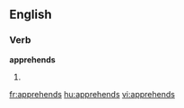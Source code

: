 
==English==

===Verb===
'''apprehends'''

# {{third-person singular of|[[apprehend]]}}

[[fr:apprehends]]
[[hu:apprehends]]
[[vi:apprehends]]